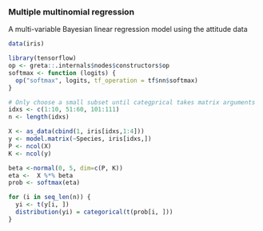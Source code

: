 ### Multiple multinomial regression

A multi-variable Bayesian linear regression model using the attitude data

```r
data(iris)

library(tensorflow)
op <- greta::.internals$nodes$constructors$op
softmax <- function (logits) {
  op("softmax", logits, tf_operation = tf$nn$softmax)
}

# Only choose a small subset until categprical takes matrix arguments
idxs <- c(1:10, 51:60, 101:111)
n <- length(idxs)

X <- as_data(cbind(1, iris[idxs,1:4]))
y <- model.matrix(~Species, iris[idxs,])
P <- ncol(X)
K <- ncol(y)

beta <-normal(0, 5, dim=c(P, K))
eta <-  X %*% beta
prob <- softmax(eta)

for (i in seq_len(n)) {
  yi <- t(y[i, ])
  distribution(yi) = categorical(t(prob[i, ]))
}
```
